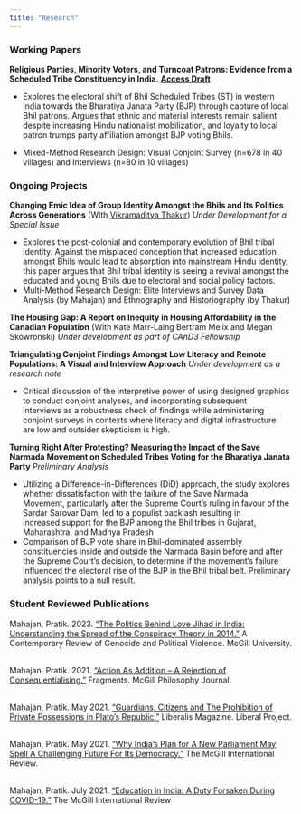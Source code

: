 ---
title: "Research"
---

### Working Papers

**Religious Parties, Minority Voters, and Turncoat Patrons: Evidence from a Scheduled Tribe Constituency in India.** <a href="files/Thesis_Draft_McGill"><i class="fas fa-file-pdf"></i> **Access Draft** </a>

-   Explores the electoral shift of Bhil Scheduled Tribes (ST) in western India towards the Bharatiya Janata Party (BJP) through capture of local Bhil patrons. Argues that ethnic and material interests remain salient despite increasing Hindu nationalist mobilization, and loyalty to local patron trumps party affiliation amongst BJP voting Bhils.

-   Mixed-Method Research Design: Visual Conjoint Survey (n=678 in 40 villages) and Interviews (n=80 in 10 villages)

### Ongoing Projects

**Changing Emic Idea of Group Identity Amongst the Bhils and Its Politics Across Generations** (With [Vikramaditya Thakur](https://www.anthropology.udel.edu/people/faculty/vthakur)) *Under Development* *for a Special Issue*

-   Explores the post-colonial and contemporary evolution of Bhil tribal identity. Against the misplaced conception that increased education amongst Bhils would lead to absorption into mainstream Hindu identity, this paper argues that Bhil tribal identity is seeing a revival amongst the educated and young Bhils due to electoral and social policy factors.
-   Multi-Method Research Design: Elite Interviews and Survey Data Analysis (by Mahajan) and Ethnography and Historiography (by Thakur)

**The Housing Gap: A Report on Inequity in Housing Affordability in the Canadian Population** (With Kate Marr-Laing Bertram Melix and Megan Skowronski) *Under development as part of CAnD3 Fellowship*

**Triangulating Conjoint Findings Amongst Low Literacy and Remote Populations: A Visual and Interview Approach** *Under development as a research note*

-   Critical discussion of the interpretive power of using designed graphics to conduct conjoint analyses, and incorporating subsequent\
    interviews as a robustness check of findings while administering conjoint surveys in contexts where literacy and digital infrastructure\
    are low and outsider skepticism is high.

**Turning Right After Protesting? Measuring the Impact of the Save Narmada Movement on Scheduled Tribes Voting for the Bharatiya Janata Party** *Preliminary Analysis*

-   Utilizing a Difference-in-Differences (DiD) approach, the study explores whether dissatisfaction with the failure of the Save Narmada\
    Movement, particularly after the Supreme Court's ruling in favour of the Sardar Sarovar Dam, led to a populist backlash resulting in\
    increased support for the BJP among the Bhil tribes in Gujarat, Maharashtra, and Madhya Pradesh
-   Comparison of BJP vote share in Bhil-dominated assembly constituencies inside and outside the Narmada Basin before and after the Supreme Court's decision, to determine if the movement's failure influenced the electoral rise of the BJP in the Bhil tribal belt. Preliminary analysis points to a null result.

### Student Reviewed Publications

Mahajan, Pratik. 2023. ["The Politics Behind Love Jihad in India: Understanding the Spread of the Conspiracy Theory in 2014."](https://crgreview.com/the-politics-behind-love-jihad-in-indiaunderstanding-the-spread-of-the-conspiracy-theory-in-2014/) A Contemporary Review of Genocide and Political Violence. McGill University.

\
Mahajan, Pratik. 2021. ["Action As Addition -- A Rejection of Consequentialising."](https://00ff1226-c9ea-453e-baa6-e67819b43f30.filesusr.com/ugd/bc8784_cc48e86634aa4c4ca45aac27c1a3ee11.pdf) Fragments. McGill Philosophy Journal.

\
Mahajan, Pratik. May 2021. ["Guardians, Citizens and The Prohibition of Private Possessions in Plato's Republic."](https://mppsm15.medium.com/guardians-citizens-and-the-prohibition-of-private-possessions-in-platos-republic-bc97976abd9) Liberalis Magazine. Liberal Project.

\
Mahajan, Pratik. May 2021. ["Why India's Plan for A New Parliament May Spell A Challenging Future For Its Democracy."](https://www.mironline.ca/why-indias-plan-for-a-new-parliament-may-spell-a-challenging-future-for-its-democracy/) The McGill International Review.

\
Mahajan, Pratik. July 2021. ["Education in India: A Duty Forsaken During COVID-19."](https://www.mironline.ca/education-in-india-a-right-forsaken-during-covid-19/) The McGill International Review
